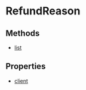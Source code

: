 
# RefundReason

## Methods

- [list](../../RefundReason/methods/js_sdk.admin.RefundReason.list/page.mdx)

## Properties

- [client](../../RefundReason/properties/js_sdk.admin.RefundReason.client/page.mdx)
